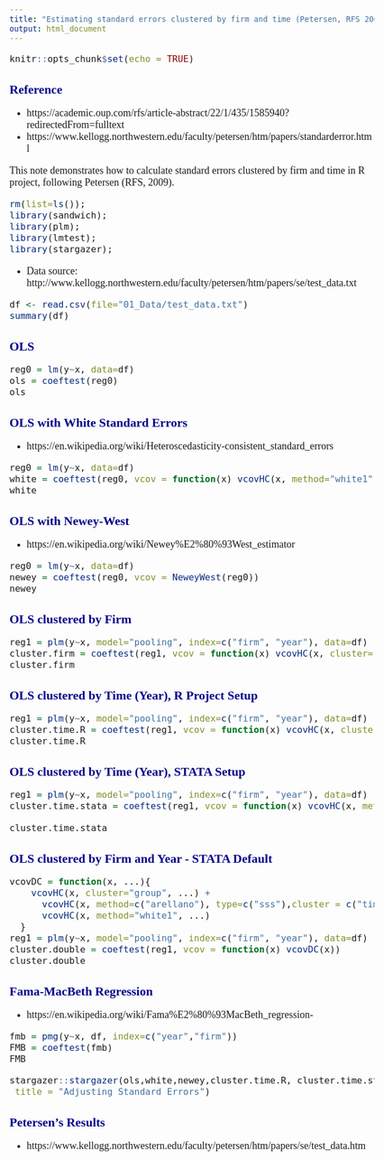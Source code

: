 ```yaml
---
title: "Estimating standard errors clustered by firm and time (Petersen, RFS 2009)"
output: html_document
---
```


<style type="text/css">

body{ /* Normal  */
      font-size: 18px;
      font-family: "Times New Roman", Times, serif;
  }
td {  /* Table  */
  font-size: 20px;
}
h1.title {
  font-size: 24px;
  color: DarkBlue;
}
h1 { /* Header 1 */
  font-size: 22px;
  color: DarkBlue;
}
h2 { /* Header 2 */
    font-size: 22px;
  color: DarkBlue;
}
h3 { /* Header 3 */
  font-size: 22px;
  font-family: "Times New Roman", Times, serif;
  color: DarkBlue;
}
code.r{ /* Code block */
    font-size: 16px;
}
pre { /* Code block - determines code spacing between lines */
    font-size: 16px;
}
</style>

```r
knitr::opts_chunk$set(echo = TRUE)
```

# Reference

- https://academic.oup.com/rfs/article-abstract/22/1/435/1585940?redirectedFrom=fulltext
- https://www.kellogg.northwestern.edu/faculty/petersen/htm/papers/standarderror.html


This note demonstrates how to calculate standard errors clustered by firm and time in R project, following Petersen (RFS, 2009).

```r
rm(list=ls());
library(sandwich);
library(plm);
library(lmtest);
library(stargazer);
```

- Data source: http://www.kellogg.northwestern.edu/faculty/petersen/htm/papers/se/test_data.txt

```r
df <- read.csv(file="01_Data/test_data.txt")
summary(df)
```
## OLS

```r
reg0 = lm(y~x, data=df)
ols = coeftest(reg0)
ols
```

## OLS with White Standard Errors

- https://en.wikipedia.org/wiki/Heteroscedasticity-consistent_standard_errors

```r
reg0 = lm(y~x, data=df)
white = coeftest(reg0, vcov = function(x) vcovHC(x, method="white1", type="HC1"))
white
```

## OLS with Newey-West
- https://en.wikipedia.org/wiki/Newey%E2%80%93West_estimator

```r
reg0 = lm(y~x, data=df)
newey = coeftest(reg0, vcov = NeweyWest(reg0))
newey
```

## OLS clustered by Firm

```r
reg1 = plm(y~x, model="pooling", index=c("firm", "year"), data=df)
cluster.firm = coeftest(reg1, vcov = function(x) vcovHC(x, cluster="group", type="HC1"))
cluster.firm
```

## OLS clustered by Time (Year), R Project Setup

```r
reg1 = plm(y~x, model="pooling", index=c("firm", "year"), data=df)
cluster.time.R = coeftest(reg1, vcov = function(x) vcovHC(x, cluster="time", type="HC1"))
cluster.time.R
```

## OLS clustered by Time (Year), STATA Setup

```r
reg1 = plm(y~x, model="pooling", index=c("firm", "year"), data=df)
cluster.time.stata = coeftest(reg1, vcov = function(x) vcovHC(x, method=c("arellano"), type=c("sss"), cluster = c("time"))) 

cluster.time.stata
```

## OLS clustered by Firm and Year - STATA Default

```r
vcovDC = function(x, ...){
    vcovHC(x, cluster="group", ...) + 
      vcovHC(x, method=c("arellano"), type=c("sss"),cluster = c("time"), ...) - 
      vcovHC(x, method="white1", ...)
  }
reg1 = plm(y~x, model="pooling", index=c("firm", "year"), data=df)
cluster.double = coeftest(reg1, vcov = function(x) vcovDC(x))
cluster.double
```

# Fama-MacBeth Regression

- https://en.wikipedia.org/wiki/Fama%E2%80%93MacBeth_regression- 


```r
fmb = pmg(y~x, df, index=c("year","firm"))
FMB = coeftest(fmb)
FMB
```

```r
stargazer::stargazer(ols,white,newey,cluster.time.R, cluster.time.stata,cluster.firm,cluster.double,FMB,type = "html", column.labels = c("OLS", "White", "NW","C.T(R)","C.T(S)", "C.F", "C.FT","FM"),
 title = "Adjusting Standard Errors")
```




# Petersen's Results

- https://www.kellogg.northwestern.edu/faculty/petersen/htm/papers/se/test_data.htm


